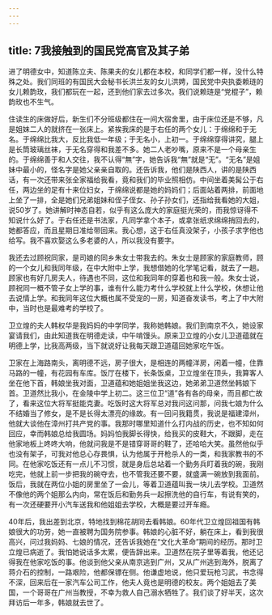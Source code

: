 ```yaml
---
---
---
```

title: 7我接触到的国民党高官及其子弟
---




进了明德女中，知道陈立夫、陈果夫的女儿都在本校，和同学们都一样，没什么特殊之处。我们同班的有国民大会秘书长洪兰友的女儿洪娉，国民党中央执委赖琏的女儿赖韵玫，我们都玩在一起，还到他们家去过多次。我们说赖琏是“党棍子”，赖韵玫也不生气。

住读生的床做好后，新生们不分班级都住在一间大宿舍里，由于床位还是不够，凡是姐妹二人的就挤在一张床上。紧挨我床的是于右任的两个女儿：于绵绵和于无名。于绵绵比我大，反比我低一年级；于无名小，上初一。于绵绵穿得讲究，腿上是长筒玻璃丝袜，于无名穿得和我差不多。她二人老吵嘴，原来不是一个母亲生的。于绵绵善于和人交往，我不认得“無”字，她告诉我“無”就是“无”。“无名”是姐妹中最小的，怪名字是她父亲亲自取的。还告诉我，他们是陕西人，讲的是陕西话，有一次还带来张全家福给我看，竟和我们的毕业照相仿。中间坐着美髯公于右任，两边坐的足有十来位妇女，于绵绵说都是她的妈妈们；后面站着两排，前面地上坐了一排，全是她们兄弟姐妹和侄子侄女、孙子孙女们，还指给我看她的大姐，说50岁了。她讲解时神态自若，似乎有这么庞大的家庭挺光荣的，而我惊讶得不知说什么好了。于右任还是书法家，凡同学拿个本子，或拿张纸求绵绵捎回去的，她都答应，而且星期日准给带回来。我心想，这于右任真没架子，小孩子求字他也给写。我不喜欢娶这么多老婆的人，所以我没有要字。

我还去过顾祝同家，是司娘的同乡朱女士带我去的。朱女士是顾家的家庭教师，顾的一个女儿和我同年级，在中大附中上学，我想借她的化学笔记看，就去了一趟。顾家也有好几房夫人，待遇也不同，这位和我同年的穿着也和我一般。朱女士说，顾祝同一概不管子女上学的事，谁有什么能力考什么学校就上什么学校，休想让他去说情上学。和我同年这位大概也属不受宠的一房，知道奋发读书，考上了中大附中，当时也是最难考的学校了。

卫立煌的夫人韩权华是我妈妈的中学同学，我称她韩娘。我们到南京不久，她设家宴请我们，由此知道我在明德走读，中午啃馒头。原来卫立煌的小女儿卫道蕴就在明德上学，比我高两级，当下就说好让我每天跟卫道蕴回她家吃午饭。

卫家在上海路南头，离明德不远，房子很大，是相连的两幢洋房，闲着一幢，住靠马路的一幢，有花园有车库。饭厅在楼下，长条饭桌，卫立煌坐在顶头，我算客人坐在他下首，韩娘坐我对面，卫道蕴和她姐姐坐我这边，她弟弟卫道然坐韩娘下首。卫道然比我小，在金陵中学上初二。这三位卫“道”各有各的母亲，而且都亡故了，看来这位大将军挺能克妻。吃饭时这大将军总对我问这问那，问我七娘为什么不结婚当了修女，是不是长得太漂亮的缘故。有一回问我籍贯，我说是福建漳州，他就大谈他在漳州打共产党的事。我那时哪里知道什么打内战的历史，也不知如何回应，幸而韩娘总给我圆场。妈妈怕我脚长得快，给我买的皮鞋大，不跟脚，走在他家地板上咚咚大响，他就问我是不是错穿哥哥的鞋了，还哈哈大笑。虽然他似乎也没有架子，可我对他总心存畏惧，认为他属于开枪杀人的一类，和我家教书的不同。在他家吃饭还有一点儿不习惯，就是身后总站着一个勤务兵盯着我的碗，我刚吃完，他就上前一步把我的碗夺去，也不管我还要不要，就盛满一碗放到我面前。饭后，我就在两位小姐的房里坐了一会儿，等着卫道蕴叫我一块儿去学校。卫道然不像他的两个姐那么内向，常在饭后和勤务兵一起擦洗他的自行车，有说有笑的，有一次还硬要开小汽车送我和他姐姐去学校，大概是要过开车瘾。

40年后，我出差到北京，特地找到棉花胡同去看韩娘。60年代卫立煌回祖国有韩娘很大的功劳，她一直被聘为国务院参事。韩娘的心脏不好，躺在床上，看到我很高兴，问过我妈妈、七娘的情况，还告诉我她在“文化大革命”期间的经历。那时卫立煌已病逝了。我怕她说话多太累，便告辞出来。卫道然在院子里等着我，他还记得我在他家吃饭的事。他谈到他父亲从南京逃到广州，又从广州逃到海外，脱离了蒋介石的控制，一路艰险，他都保镖在侧。他谦虚地说，他只爱玩枪习武，书念得不深，回来后在一家汽车公司工作，他夫人竟也是明德的校友。两个姐姐去了美国，一个哥哥在广州当教授，不幸为救人自己溺水牺牲了。我们谈了好半天，这次拜访后一年多，韩娘就去世了。